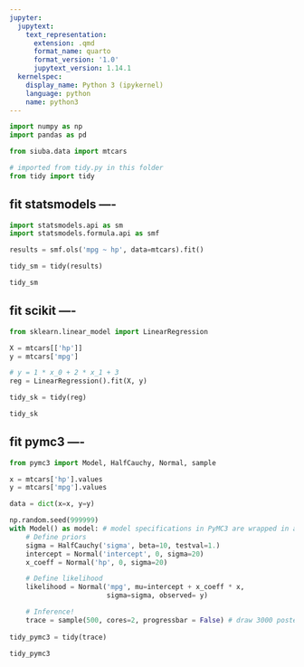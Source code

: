 ```yaml
---
jupyter:
  jupytext:
    text_representation:
      extension: .qmd
      format_name: quarto
      format_version: '1.0'
      jupytext_version: 1.14.1
  kernelspec:
    display_name: Python 3 (ipykernel)
    language: python
    name: python3
---
```


```python
import numpy as np
import pandas as pd

from siuba.data import mtcars

# imported from tidy.py in this folder
from tidy import tidy
```

## fit statsmodels ----

```python
import statsmodels.api as sm
import statsmodels.formula.api as smf

results = smf.ols('mpg ~ hp', data=mtcars).fit()

tidy_sm = tidy(results)

tidy_sm
```

## fit scikit ----

```python
from sklearn.linear_model import LinearRegression

X = mtcars[['hp']]
y = mtcars['mpg']

# y = 1 * x_0 + 2 * x_1 + 3
reg = LinearRegression().fit(X, y)

tidy_sk = tidy(reg)

tidy_sk
```

## fit pymc3 ----

```python
from pymc3 import Model, HalfCauchy, Normal, sample

x = mtcars['hp'].values
y = mtcars['mpg'].values

data = dict(x=x, y=y)

np.random.seed(999999)
with Model() as model: # model specifications in PyMC3 are wrapped in a with-statement
    # Define priors
    sigma = HalfCauchy('sigma', beta=10, testval=1.)
    intercept = Normal('intercept', 0, sigma=20)
    x_coeff = Normal('hp', 0, sigma=20)

    # Define likelihood
    likelihood = Normal('mpg', mu=intercept + x_coeff * x,
                        sigma=sigma, observed= y)

    # Inference!
    trace = sample(500, cores=2, progressbar = False) # draw 3000 posterior samples using NUTS sampling
    
tidy_pymc3 = tidy(trace)

tidy_pymc3
```
